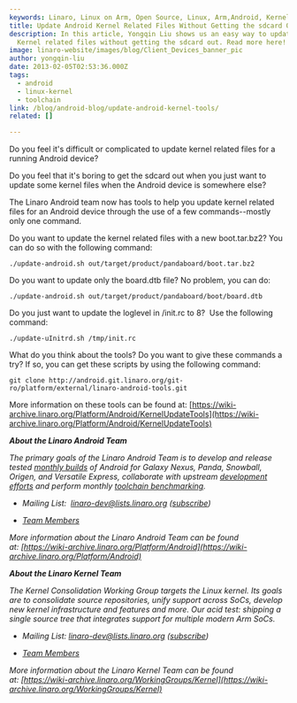 ```yaml
---
keywords: Linaro, Linux on Arm, Open Source, Linux, Arm,Android, Kernel, Updates, Tools
title: Update Android Kernel Related Files Without Getting the sdcard Out
description: In this article, Yongqin Liu shows us an easy way to update Android
  Kernel related files without getting the sdcard out. Read more here!
image: linaro-website/images/blog/Client_Devices_banner_pic
author: yongqin-liu
date: 2013-02-05T02:53:36.000Z
tags:
  - android
  - linux-kernel
  - toolchain
link: /blog/android-blog/update-android-kernel-tools/
related: []

---
```


Do you feel it's difficult or complicated to update kernel related files for a running Android device?

Do you feel that it's boring to get the sdcard out when you just want to update some kernel files when the Android device is somewhere else?

The Linaro Android team now has tools to help you update kernel related files for an Android device through the use of a few commands--mostly only one command.

Do you want to update the kernel related files with a new boot.tar.bz2? You can do so with the following command:

```
./update-android.sh out/target/product/pandaboard/boot.tar.bz2
```

Do you want to update only the board.dtb file? No problem, you can do:

```
./update-android.sh out/target/product/pandaboard/boot/board.dtb
```

Do you just want to update the loglevel in /init.rc to 8?  Use the following command:

```
./update-uInitrd.sh /tmp/init.rc
```

What do you think about the tools? Do you want to give these commands a try? If so, you can get these scripts by using the following command:

```
git clone http://android.git.linaro.org/git-ro/platform/external/linaro-android-tools.git
```

More information on these tools can be found at:
[https://wiki-archive.linaro.org/Platform/Android/KernelUpdateTools](https://wiki-archive.linaro.org/Platform/Android/KernelUpdateTools)

***About the Linaro Android Team***

*The primary goals of the Linaro Android Team is to develop and release tested [monthly builds](http://releases.linaro.org/) of Android for Galaxy Nexus, Panda, Snowball, Origen, and Versatile Express, collaborate with upstream [development efforts](https://wiki-archive.linaro.org/Platform/Android/UpstreamWork) and perform monthly [toolchain benchmarking](https://wiki-archive.linaro.org/Platform/Android/AndroidToolchainBenchmarking).*

* *Mailing List:  linaro-dev@lists.linaro.org ([subscribe](https://lists.linaro.org/mailman3/lists/linaro-dev.lists.linaro.org/))*

* *[Team Members](/about/)*

*More information about the Linaro Android Team can be found at: [https://wiki-archive.linaro.org/Platform/Android](https://wiki-archive.linaro.org/Platform/Android)*

***About the Linaro Kernel Team***

*The Kernel Consolidation Working Group targets the Linux kernel. Its goals are to consolidate source repositories, unify support across SoCs, develop new kernel infrastructure and features and more. Our acid test: shipping a single source tree that integrates support for multiple modern Arm SoCs.*

* *Mailing List: linaro-dev@lists.linaro.org ([subscribe](https://lists.linaro.org/mailman3/lists/linaro-dev.lists.linaro.org/))*

* *[Team Members](/about/)*

*More information about the Linaro Kernel Team can be found at: [https://wiki-archive.linaro.org/WorkingGroups/Kernel](https://wiki-archive.linaro.org/WorkingGroups/Kernel)*
